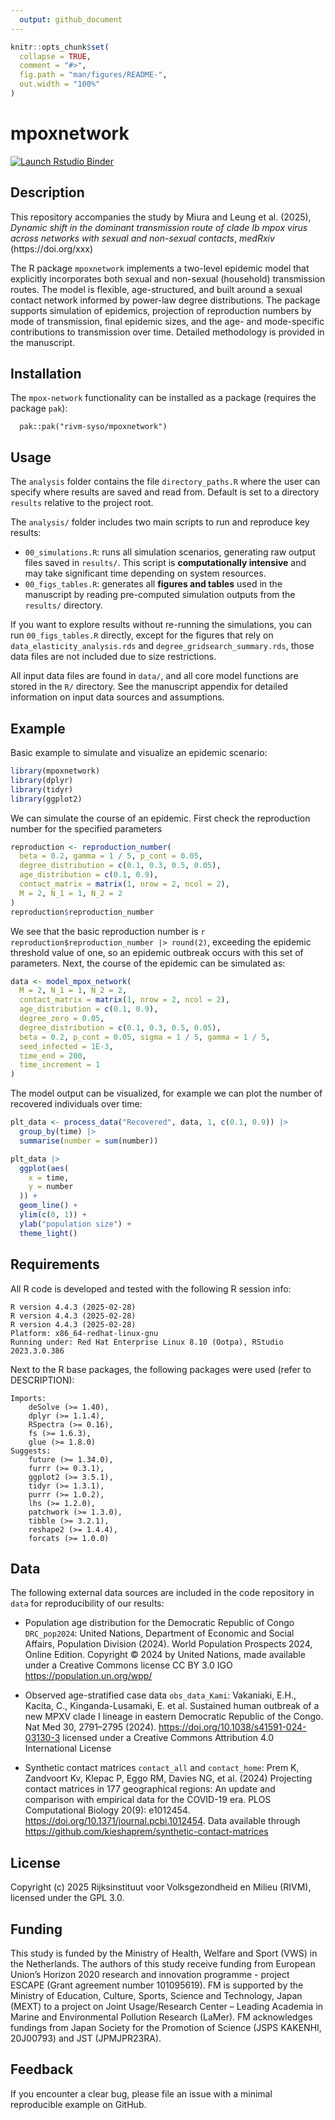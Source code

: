 ```yaml
---
  output: github_document
---
```

  
  <!-- README.md is generated from README.Rmd. Please edit that file -->
  
```r
knitr::opts_chunk$set(
  collapse = TRUE,
  comment = "#>",
  fig.path = "man/figures/README-",
  out.width = "100%"
)
```

# mpoxnetwork

<!-- badges: start -->
[![Launch Rstudio
Binder](http://mybinder.org/badge_logo.svg)](https://mybinder.org/v2/gh/rivm-syso/mpox-network/main?urlpath=rstudio)
<!-- badges: end -->
  

## Description

This repository accompanies the study by Miura and Leung et al. (2025), *Dynamic shift in the dominant transmission route of clade Ib mpox virus across networks with sexual and non-sexual contacts*, _medRxiv_ (https://doi.org/xxx)

The R package `mpoxnetwork` implements a two-level epidemic model that explicitly incorporates both sexual and non-sexual (household) transmission routes. The model is flexible, age-structured, and built around a sexual contact network informed by power-law degree distributions. The package supports simulation of epidemics, projection of reproduction numbers by mode of transmission, final epidemic sizes, and the age- and mode-specific contributions to transmission over time. Detailed methodology is provided in the manuscript.


## Installation

The `mpox-network` functionality can be installed as a package (requires the package `pak`):

``` 
  pak::pak("rivm-syso/mpoxnetwork")
```


## Usage

The `analysis` folder contains the file `directory_paths.R` where the user can specify where results are saved and read from. Default is set to a directory `results` relative to the project root.

The `analysis/` folder includes two main scripts to run and reproduce key results:

- `00_simulations.R`: runs all simulation scenarios, generating raw output files saved in `results/`. This script is **computationally intensive** and may take significant time depending on system resources.
- `00_figs_tables.R`: generates all **figures and tables** used in the manuscript by reading pre-computed simulation outputs from the `results/` directory.

If you want to explore results without re-running the simulations, you can run `00_figs_tables.R` directly, except for the figures that rely on `data_elasticity_analysis.rds` and `degree_gridsearch_summary.rds`, those data files are not included due to size restrictions. 

All input data files are found in `data/`, and all core model functions are stored in the `R/` directory. See the manuscript appendix for detailed information on input data sources and assumptions.


## Example

Basic example to simulate and visualize an epidemic scenario:

```r
library(mpoxnetwork)
library(dplyr)
library(tidyr)
library(ggplot2)
```

We can simulate the course of an epidemic. First check the reproduction number for the specified parameters

```r
reproduction <- reproduction_number(
  beta = 0.2, gamma = 1 / 5, p_cont = 0.05,
  degree_distribution = c(0.1, 0.3, 0.5, 0.05),
  age_distribution = c(0.1, 0.9),
  contact_matrix = matrix(1, nrow = 2, ncol = 2),
  M = 2, N_1 = 1, N_2 = 2
)
reproduction$reproduction_number
```

We see that the basic reproduction number is `r reproduction$reproduction_number |> round(2)`, exceeding the epidemic threshold value of one, so an epidemic outbreak occurs with this set of parameters. Next, the course of the epidemic can be simulated as:
  
  
```r
data <- model_mpox_network(
  M = 2, N_1 = 1, N_2 = 2,
  contact_matrix = matrix(1, nrow = 2, ncol = 2),
  age_distribution = c(0.1, 0.9),
  degree_zero = 0.05,
  degree_distribution = c(0.1, 0.3, 0.5, 0.05),
  beta = 0.2, p_cont = 0.05, sigma = 1 / 5, gamma = 1 / 5,
  seed_infected = 1E-3,
  time_end = 200,
  time_increment = 1
)
```

The model output can be visualized, for example we can plot the number of recovered individuals over time:
  
  
```r
plt_data <- process_data("Recovered", data, 1, c(0.1, 0.9)) |>
  group_by(time) |>
  summarise(number = sum(number))

plt_data |>
  ggplot(aes(
    x = time,
    y = number
  )) +
  geom_line() +
  ylim(c(0, 1)) +
  ylab("population size") +
  theme_light()
```


## Requirements

All R code is developed and tested with the following R session info:
  
  
```
R version 4.4.3 (2025-02-28)
R version 4.4.3 (2025-02-28)
R version 4.4.3 (2025-02-28)
Platform: x86_64-redhat-linux-gnu
Running under: Red Hat Enterprise Linux 8.10 (Ootpa), RStudio 2023.3.0.386
```

Next to the R base packages, the following packages were used (refer to DESCRIPTION):
  
```
Imports: 
    deSolve (>= 1.40),
    dplyr (>= 1.1.4),
    RSpectra (>= 0.16),
    fs (>= 1.6.3),
    glue (>= 1.8.0)
Suggests:
    future (>= 1.34.0),
    furrr (>= 0.3.1),
    ggplot2 (>= 3.5.1),
    tidyr (>= 1.3.1),
    purrr (>= 1.0.2),
    lhs (>= 1.2.0),
    patchwork (>= 1.3.0),
    tibble (>= 3.2.1),
    reshape2 (>= 1.4.4),
    forcats (>= 1.0.0)
```

## Data

The following external data sources are included in the code repository in `data` for reproducibility of our results:

- Population age distribution for the Democratic Republic of Congo `DRC_pop2024`: United Nations, Department of Economic and Social Affairs, Population Division (2024). World Population Prospects 2024, Online Edition. Copyright © 2024 by United Nations, made available under a Creative Commons license CC BY 3.0 IGO <https://population.un.org/wpp/>

- Observed age-stratified case data `obs_data_Kami`: Vakaniaki, E.H., Kacita, C., Kinganda-Lusamaki, E. et al. Sustained human outbreak of a new MPXV clade I lineage in eastern Democratic Republic of the Congo. Nat Med 30, 2791–2795 (2024). <https://doi.org/10.1038/s41591-024-03130-3> licensed under a Creative Commons Attribution 4.0 International License

- Synthetic contact matrices `contact_all` and `contact_home`: Prem K, Zandvoort Kv, Klepac P, Eggo RM, Davies NG, et al. (2024) Projecting contact matrices in 177 geographical regions: An update and comparison with empirical data for the COVID-19 era. PLOS Computational Biology 20(9): e1012454. <https://doi.org/10.1371/journal.pcbi.1012454>. Data available through <https://github.com/kieshaprem/synthetic-contact-matrices>


## License

Copyright (c) 2025 Rijksinstituut voor Volksgezondheid en Milieu (RIVM), licensed under the GPL 3.0. 


## Funding

This study is funded by the Ministry of Health, Welfare and Sport (VWS) in the Netherlands. The authors of this study receive funding from European Union’s Horizon 2020 research and innovation programme - project ESCAPE (Grant agreement number 101095619). FM is supported by the Ministry of Education, Culture, Sports, Science and Technology, Japan (MEXT) to a project on Joint Usage/Research Center – Leading Academia in Marine and Environmental Pollution Research (LaMer). FM acknowledges fundings from Japan Society for the Promotion of Science (JSPS KAKENHI, 20J00793) and JST (JPMJPR23RA).


## Feedback

If you encounter a clear bug, please file an issue with a minimal reproducible example on GitHub.
